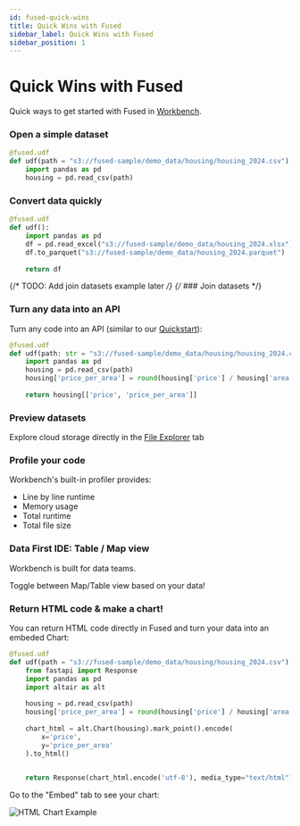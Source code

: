 ```yaml
---
id: fused-quick-wins
title: Quick Wins with Fused
sidebar_label: Quick Wins with Fused
sidebar_position: 1
---
```


# Quick Wins with Fused

Quick ways to get started with Fused in [Workbench](https://www.fused.io/workbench).

### Open a simple dataset

```python
@fused.udf
def udf(path = "s3://fused-sample/demo_data/housing/housing_2024.csv"):
    import pandas as pd
    housing = pd.read_csv(path)
```

### Convert data quickly

```python
@fused.udf
def udf():
    import pandas as pd
    df = pd.read_excel("s3://fused-sample/demo_data/housing_2024.xlsx")
    df.to_parquet("s3://fused-sample/demo_data/housing_2024.parquet")
    
    return df
```

{/* TODO: Add join datasets example later */}
{/* ### Join datasets */}

### Turn any data into an API

Turn any code into an API (similar to our [Quickstart](/quickstart)):

```python
@fused.udf
def udf(path: str = "s3://fused-sample/demo_data/housing/housing_2024.csv"):
    import pandas as pd
    housing = pd.read_csv(path)
    housing['price_per_area'] = round(housing['price'] / housing['area'], 2)
    
    return housing[['price', 'price_per_area']]
```

### Preview datasets

Explore cloud storage directly in the [File Explorer](https://www.fused.io/workbench/files) tab


<LazyReactPlayer 
  className="video__player"
  playing={false}
  muted={true}
  controls
  height="100%"
  width="100%"
  url="https://fused-magic.s3.us-west-2.amazonaws.com/workbench-walkthrough-videos/docs_rewrite/tutorials/File_explorer_from_file.mp4"
/>

### Profile your code

Workbench's built-in profiler provides:
- Line by line runtime
- Memory usage
- Total runtime
- Total file size

<LazyReactPlayer 
  className="video__player"
  playing={false}
  muted={true}
  controls
  height="100%"
  width="100%"
  url="https://fused-magic.s3.us-west-2.amazonaws.com/workbench-walkthrough-videos/docs_rewrite/tutorials/profiling_lines_and_memory.mp4"
/>


### Data First IDE: Table / Map view

Workbench is built for data teams. 

Toggle between Map/Table view based on your data!

<LazyReactPlayer 
  className="video__player"
  playing={false}
  muted={true}
  controls
  height="100%"
  width="100%"
  url="https://fused-magic.s3.us-west-2.amazonaws.com/workbench-walkthrough-videos/docs_rewrite/tutorials/Map_Table_alternating.mp4"
/>

### Return HTML code & make a chart!

You can return HTML code directly in Fused and turn your data into an embeded Chart:

```python
@fused.udf
def udf(path = "s3://fused-sample/demo_data/housing/housing_2024.csv"):
    from fastapi import Response
    import pandas as pd
    import altair as alt
    
    housing = pd.read_csv(path)
    housing['price_per_area'] = round(housing['price'] / housing['area'], 2)
    
    chart_html = alt.Chart(housing).mark_point().encode(
        x='price',
        y='price_per_area'
    ).to_html()

    
    return Response(chart_html.encode('utf-8'), media_type="text/html")
```

Go to the "Embed" tab to see your chart:

![HTML Chart Example](/img/tutorials/HTML_chart.png)
